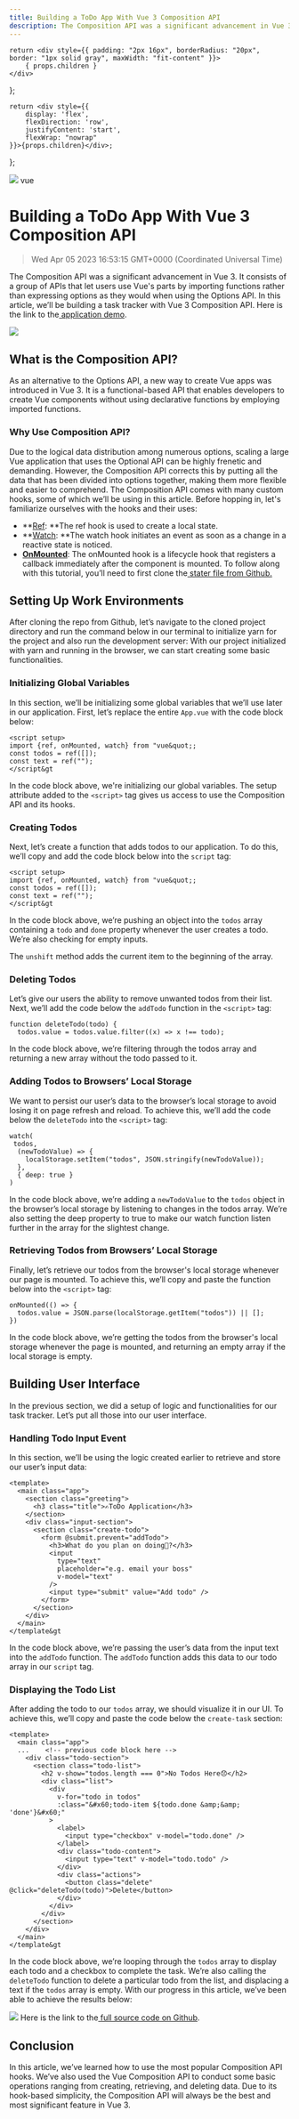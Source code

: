 ```yaml
---
title: Building a ToDo App With Vue 3 Composition API
description: The Composition API was a significant advancement in Vue 3. It consists of a group of APIs that let users use Vue's parts by importing functions rather than expressing options as they would when using the Options API.
---
```


    return <div style={{ padding: "2px 16px", borderRadius: "20px", border: "1px solid gray", maxWidth: "fit-content" }}>
        { props.children }
    </div>
};

    return <div style={{
        display: 'flex',
        flexDirection: 'row',
        justifyContent: 'start',
        flexWrap: "nowrap"
    }}>{props.children}</div>;

};

<link rel="canonical" href="https://code.pieces.app/blog/building-a-todo-app-with-vue-3-composition-api" />

![](https://uploads-ssl.webflow.com/6143afec68f555387049efb3/63dd69256f36a9075c5f25be_todoapp_c6e3bbf6174151c7859ea71c9383836f_2000.jpeg)
<Tag>vue</Tag>

# Building a ToDo App With Vue 3 Composition API
> Wed Apr 05 2023 16:53:15 GMT+0000 (Coordinated Universal Time)

The Composition API was a significant advancement in Vue 3. It consists of a group of APIs that let users use Vue's parts by importing functions rather than expressing options as they would when using the Options API.
In this article, we’ll be building a task tracker with Vue 3 Composition API. Here is the link to the<a href="https://vue--todo-app.vercel.app/" target="_blank" rel="noopener noreferrer"> application demo</a>.

![](https://uploads-ssl.webflow.com/6143afec68f555387049efb3/639739a651b100af490d477f_image1_8d4003f2c1646ff83e303abb8fa244d2.g)

## What is the Composition API?
As an alternative to the Options API, a new way to create Vue apps was introduced in Vue 3. It is a functional-based API that enables developers to create Vue components without using declarative functions by employing imported functions.

### Why Use Composition API?
Due to the logical data distribution among numerous options, scaling a large Vue application that uses the Optional API can be highly frenetic and demanding. However, the Composition API corrects this by putting all the data that has been divided into options together, making them more flexible and easier to comprehend.
The Composition API comes with many custom hooks, some of which we’ll be using in this article. Before hopping in, let's familiarize ourselves with the hooks and their uses:
- **<a href="https://vuejs.org/api/reactivity-core.html#ref" target="_blank" rel="noopener noreferrer">Ref</a>: **The ref hook is used to create a local state.
- **<a href="https://vuejs.org/guide/essentials/watchers.html#basic-example" target="_blank" rel="noopener noreferrer">Watch</a>: **The watch hook initiates an event as soon as a change in a reactive state is noticed.
- **<a href="https://vuejs.org/api/composition-api-lifecycle.html#onmounted" target="_blank" rel="noopener noreferrer">OnMounted</a>**:  The onMounted hook is a lifecycle hook that registers a callback immediately after the component is mounted.
To follow along with this tutorial, you’ll need to first clone the<a href="https://github.com/iamVictorSam/vue-todo-app/tree/starter" target="_blank" rel="noopener noreferrer"> stater file from Github.</a>

## Setting Up Work Environments
After cloning the repo from Github, let’s navigate to the cloned project directory and run the command below in our terminal to initialize yarn for the project and also run the development server:
With our project initialized with yarn and running in the browser, we can start creating some basic functionalities.

### Initializing Global Variables
In this section, we’ll be initializing some global variables that we’ll use later in our application. First, let’s replace the entire ```App.vue``` with the code block below:
```
<script setup>
import {ref, onMounted, watch} from "vue&quot;;
const todos = ref([]);
const text = ref("");
</script&gt
```
In the code block above, we're initializing our global variables. The setup attribute added to the ```<script>``` tag gives us access to use the Composition API and its hooks.

### Creating Todos
Next, let’s create a function that adds todos to our application. To do this, we’ll copy and add the code block below into the ```script``` tag:
```
<script setup>
import {ref, onMounted, watch} from "vue&quot;;
const todos = ref([]);
const text = ref("");
</script&gt
```
In the code block above, we’re pushing an object into the ```todos``` array containing a ```todo``` and ```done``` property whenever the user creates a todo. We’re also checking for empty inputs.

The ```unshift``` method adds the current item to the beginning of the array.

### Deleting Todos
Let’s give our users the ability to remove unwanted todos from their list. Next, we’ll add the code below the ```addTodo``` function in the ```<script>``` tag:
```
function deleteTodo(todo) {
  todos.value = todos.value.filter((x) => x !== todo);

```
In the code block above, we’re filtering through the todos array and returning a new array without the todo passed to it.

### Adding Todos to Browsers’ Local Storage
We want to persist our user’s data to the browser’s local storage to avoid losing it on page refresh and reload. To achieve this, we’ll add the code below the ```deleteTodo``` into the ```<script>``` tag:
```
watch(
 todos,
  (newTodoValue) => {
    localStorage.setItem("todos", JSON.stringify(newTodoValue));
  },
  { deep: true }
)
```
In the code block above, we’re adding a ```newTodoValue``` to the ```todos``` object in the browser’s local storage by listening to changes in the todos array.  We’re also setting the deep property to true to make our watch function listen further in the array for the slightest change.

### Retrieving Todos from Browsers’ Local Storage
Finally, let’s retrieve our todos from the browser's local storage whenever our page is mounted. To achieve this, we’ll copy and paste the function below into the ```<script>``` tag:
```
onMounted(() => {
  todos.value = JSON.parse(localStorage.getItem("todos")) || [];
})
```
In the code block above, we’re getting the todos from the browser's local storage whenever the page is mounted, and returning an empty array if the local storage is empty.

## Building User Interface
In the previous section, we did a setup of logic and functionalities for our task tracker. Let’s put all those into our user interface.

### Handling Todo Input Event
In this section, we’ll be using the logic created earlier to retrieve and store our user’s input data:
```
<template>
  <main class="app">
    <section class="greeting">
      <h3 class="title">✍️ToDo Application</h3>
    </section>
    <div class="input-section">
      <section class="create-todo">
        <form @submit.prevent="addTodo">
          <h3>What do you plan on doing🙂?</h3>
          <input
            type="text"
            placeholder="e.g. email your boss"
            v-model="text"
          />
          <input type="submit" value="Add todo" />
        </form>
      </section>
    </div>
  </main>
</template&gt
```
In the code block above, we’re passing the user’s data from the input text into the ```addTodo``` function. The ```addTodo``` function adds this data to our todo array in our ```script``` tag.

### Displaying the Todo List
After adding the todo to our ```todos``` array, we should visualize it in our UI. To achieve this, we’ll copy and paste the code below the ```create-task``` section:
```
<template>
  <main class="app">
  ...    <!-- previous code block here -->
    <div class="todo-section">
      <section class="todo-list">
        <h2 v-show="todos.length === 0">No Todos Here😞</h2>
        <div class="list">
          <div
            v-for="todo in todos"
            :class="&#x60;todo-item ${todo.done &amp;&amp; 'done'}&#x60;"
          >
            <label>
              <input type="checkbox" v-model="todo.done" />
            </label>
            <div class="todo-content">
              <input type="text" v-model="todo.todo" />
            </div>
            <div class="actions">
              <button class="delete" @click="deleteTodo(todo)">Delete</button>
            </div>
          </div>
        </div>
      </section>
    </div>
  </main>
</template&gt
```
In the code block above, we’re looping through the ```todos``` array to display each todo and a checkbox to complete the task. We’re also calling the ```deleteTodo``` function to delete a particular todo from the list, and displacing a text if the ```todos``` array is empty.
With our progress in this article, we’ve been able to achieve the results below:

![](https://uploads-ssl.webflow.com/6143afec68f555387049efb3/639739a651b100af490d477f_image1_8d4003f2c1646ff83e303abb8fa244d2.g)
Here is the link to the<a href="https://github.com/iamVictorSam/vue-todo-app/tree/final" target="_blank" rel="noopener noreferrer"> full source code on Github</a>.

## Conclusion
In this article, we’ve learned how to use the most popular Composition API hooks. We’ve also used the Vue Composition API to conduct some basic operations ranging from creating, retrieving, and deleting data. Due to its hook-based simplicity, the Composition API will always be the best and most significant feature in Vue 3.
